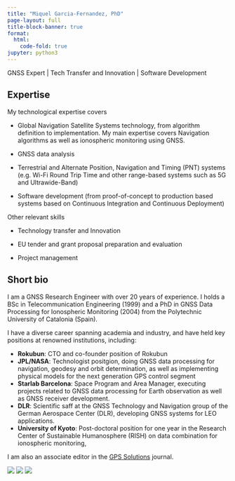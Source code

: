```yaml
---
title: "Miquel Garcia-Fernandez, PhD"
page-layout: full
title-block-banner: true
format:
  html:
    code-fold: true
jupyter: python3
---
```


GNSS Expert | Tech Transfer and Innovation | Software Development

## Expertise

My technological expertise covers

- Global Navigation Satellite Systems technology, from algorithm definition to implementation. My main expertise covers Navigation algorithms as well as ionospheric monitoring using GNSS.

- GNSS data analysis

- Terrestrial and Alternate Position, Navigation and Timing (PNT) systems (e.g. Wi-Fi Round Trip Time and other range-based systems such as 5G and Ultrawide-Band)

- Software development (from proof-of-concept to production based systems based on Continuous Integration and Continuous Deployment)

Other relevant skills

- Technology transfer and Innovation

- EU tender and grant proposal preparation and evaluation

- Project management

## Short bio

I am a GNSS Research Engineer with over 20 years of experience. I holds a BSc in Telecommunication Engineering (1999) and a PhD in GNSS Data Processing for Ionospheric Monitoring (2004) from the Polytechnic University of Catalonia (Spain).

I have a diverse career spanning academia and industry, and have held key positions at renowned institutions, including:

- **Rokubun**: CTO and co-founder position of Rokubun
- **JPL/NASA**: Technologist positgion, doing GNSS data processing for navigation, geodesy and orbit determination, as well as implementing physical models for the next generation GPS control segment
- **Starlab Barcelona**: Space Program and Area Manager, executing projects related to GNSS data processing for Earth observation as well as GNSS receiver development.
- **DLR**: Scientific saff at the GNSS Technology and Navigation group of the German Aerospace Center (DLR), developing GNSS systems for LEO applications.
- **University of Kyoto**: Post-doctoral position for one year in the Research Center of Sustainable Humanosphere (RISH) on data combination for ionospheric monitoring,

I am also an associate editor in the [GPS Solutions](https://link.springer.com/journal/10291) journal.

[![](https://img.shields.io/badge/LinkedIn-Connect-blue?style=flat&logo=linkedin)](https://www.linkedin.com/in/miquelgarcia/)
[![](https://img.shields.io/badge/publication_list-Google_scholar-red)
](https://scholar.google.com/citations?user=NsfSoY0AAAAJ&hl=en)
[![](https://img.shields.io/badge/profile_in-research_gate-blue)](https://www.researchgate.net/profile/M-Garcia-Fernandez)
